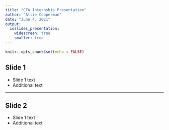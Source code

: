 ```yaml
---
title: "CFA Internship Presentation"
author: "Allie Cooperman"
date: "June 4, 2021"
output: 
  ioslides_presentation:
    widescreen: true
    smaller: true
---
```


```r
knitr::opts_chunk$set(echo = FALSE)
```

## Slide 1

- Slide 1 text
- Additional text

----

## Slide 2

- Slide 1 text
- Additional text
